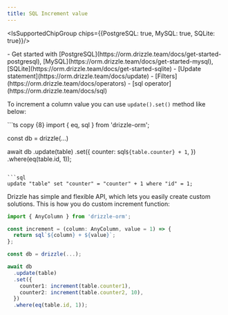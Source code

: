 ```yaml
---
title: SQL Increment value
---
```


<IsSupportedChipGroup chips={{PostgreSQL: true, MySQL: true, SQLite: true}}/>

<Prerequisites>
- Get started with [PostgreSQL](https://orm.drizzle.team/docs/get-started-postgresql), [MySQL](https://orm.drizzle.team/docs/get-started-mysql), [SQLite](https://orm.drizzle.team/docs/get-started-sqlite)
- [Update statement](https://orm.drizzle.team/docs/update)
- [Filters](https://orm.drizzle.team/docs/operators)
- [sql operator](https://orm.drizzle.team/docs/sql)
</Prerequisites>

To increment a column value you can use `update().set()` method like below:

<Section>
```ts copy {8}
import { eq, sql } from 'drizzle-orm';

const db = drizzle(...)
  
await db
  .update(table)
  .set({
    counter: sql`${table.counter} + 1`,
  })
  .where(eq(table.id, 1));
```

```sql
update "table" set "counter" = "counter" + 1 where "id" = 1;
```
</Section>

Drizzle has simple and flexible API, which lets you easily create custom solutions. This is how you do custom increment function:

```ts copy
import { AnyColumn } from 'drizzle-orm';

const increment = (column: AnyColumn, value = 1) => {
  return sql`${column} + ${value}`;
};

const db = drizzle(...);

await db
  .update(table)
  .set({
    counter1: increment(table.counter1),
    counter2: increment(table.counter2, 10),
  })
  .where(eq(table.id, 1));
```
